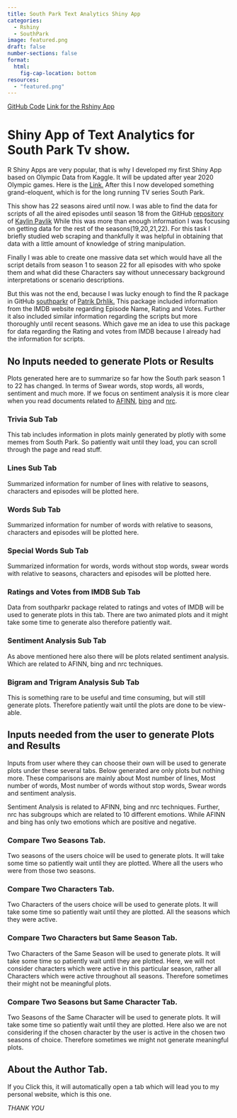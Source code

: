 ```yaml
---
title: South Park Text Analytics Shiny App
categories:
  - Rshiny
  - SouthPark
image: featured.png
draft: false
number-sections: false
format:
  html:
    fig-cap-location: bottom
resources: 
  - "featured.png"
---
```


[GitHub Code](https://github.com/Amalan-ConStat/SouthPark-Rshiny)
[Link for the Rshiny App](https://amalan-con-stat.shinyapps.io/southparktextanalytics/)

# Shiny App of Text Analytics for South Park Tv show.

R Shiny Apps are very popular, that is why I developed my first Shiny App based on Olympic Data
from Kaggle. It will be updated after year 2020 Olympic games. Here is the
[Link.](https://amalan-con-stat.shinyapps.io/olympic/)
After this I now developed something grand-eloquent, which is for the long running TV series
South Park. 

This show has 22 seasons aired until now. I was able to find the data for scripts of all
the aired episodes until season 18 from the GitHub
[repository](https://github.com/walkerkq/textmining_southpark) 
of [Kaylin Pavlik](http://kaylinpavlik.com/) While this was more than enough information I was
focusing on getting data for the 
rest of the seasons(19,20,21,22). For this task I briefly studied web scraping and thankfully
it was helpful in obtaining that data with a little amount of knowledge of string manipulation.

Finally I was able to create one massive data set which would have all the script details
from season 1 to season 22 for all episodes with who spoke them and what did these Characters
say without unnecessary background interpretations or scenario descriptions. 

But this was not the end, because I was lucky enough to find the R package in GitHub
[southparkr](https://github.com/pdrhlik/southparkr) of [Patrik Drhlik.](https://patrio.blog)
This package included information from the IMDB website regarding 
Episode Name, Rating and Votes. Further it also included similar information 
regarding the scripts but more thoroughly until recent seasons. Which gave me an idea
to use this package for data regarding the Rating and votes from IMDB because I already
had the information for scripts. 

## No Inputs needed to generate Plots or Results

Plots generated here are to summarize so far how the South park season 1 to 22 has changed.
In terms of Swear words, stop words, all words, sentiment and much more. If we focus on 
sentiment analysis it is more clear when you read documents related to 
[AFINN](http://www2.imm.dtu.dk/pubdb/views/publication_details.php?id=6010), 
[bing](https://www.cs.uic.edu/~liub/FBS/sentiment-analysis.html) 
and [nrc](http://saifmohammad.com/WebPages/NRC-Emotion-Lexicon.htm).

### Trivia Sub Tab

This tab includes information in plots mainly generated by plotly with some memes from
South Park. So patiently wait until they load, you can scroll through the page and read
stuff.

### Lines Sub Tab

Summarized information for number of lines with relative to seasons, characters and episodes
will be plotted here. 

### Words Sub Tab

Summarized information for number of words with relative to seasons, characters and episodes
will be plotted here. 

### Special Words Sub Tab

Summarized information for words, words without stop words, swear words with relative to 
seasons, characters and episodes will be plotted here. 

### Ratings and Votes from IMDB Sub Tab

Data from southparkr package related to ratings and votes of IMDB will be used to generate
plots in this tab. There are two animated plots and it might take some time  to generate also
therefore patiently wait.

### Sentiment Analysis Sub Tab

As above mentioned here also there will be plots related sentiment analysis. Which are 
related to AFINN, bing and nrc techniques. 

### Bigram and Trigram Analysis Sub Tab

This is something rare to be useful and time consuming, but will still generate plots.
Therefore patiently wait until the plots are done to be view-able. 

## Inputs needed from the user to generate Plots and Results

Inputs from user where they can choose their own will be used to generate plots
under these several tabs. Below generated are only plots but nothing more. These
comparisons are mainly about Most number of lines, Most number of words, Most number 
of words without stop words, Swear words and sentiment analysis. 

Sentiment Analysis is related to AFINN, bing and nrc techniques. Further, nrc has subgroups
which are related to 10 different emotions. While AFINN and bing has only two emotions which
are positive and negative.

### Compare Two Seasons Tab.

Two seasons of the users choice will be used to generate plots. It will take some time 
so patiently wait until they are plotted. Where all the users who were from those 
two seasons. 

### Compare Two Characters Tab.

Two Characters of the users choice will be used to generate plots. It will take some time
so patiently wait until they are plotted. All the seasons which they were active.

### Compare Two Characters but Same Season Tab.

Two Characters of the Same Season will be used to generate plots. It will take some time 
so patiently wait until they are plotted. Here, we will not consider characters which were
active in this particular season, rather all Characters which were active throughout all
seasons. Therefore sometimes their might not be meaningful plots.

### Compare Two Seasons but Same Character Tab.

Two Seasons of the Same Character will be used to generate plots. It will take some time so
patiently wait until they are plotted. Here also we are not considering if the chosen
character by the user is active in the chosen two seasons of choice. Therefore sometimes
we might not generate meaningful plots.

## About the Author Tab.

If you Click this, it will automatically open a tab which will lead you to my personal 
website, which is this one.

*THANK YOU*
